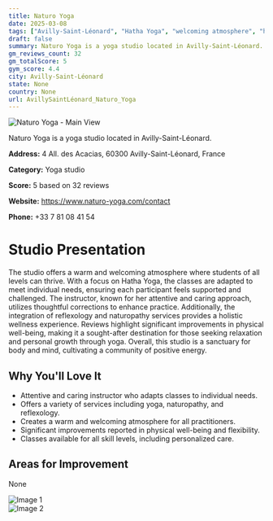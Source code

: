```yaml
---
title: Naturo Yoga
date: 2025-03-08
tags: ["Avilly-Saint-Léonard", "Hatha Yoga", "welcoming atmosphere", "holistic wellness", "Avilly-Saint-Léonard"]  
draft: false
summary: Naturo Yoga is a yoga studio located in Avilly-Saint-Léonard.
gm_reviews_count: 32
gm_totalScore: 5
gym_score: 4.4
city: Avilly-Saint-Léonard
state: None
country: None
url: AvillySaintLéonard_Naturo_Yoga
---
```


<div className="aspect-[16/9] relative my-8">
  <img 
    src="https://lh5.googleusercontent.com/p/AF1QipNdcd9FxbOR2m3FryRq7onIxOQmJWxuL6ZrQh1I=w1920-h1080-k-no"
    alt="Naturo Yoga - Main View"
    className="object-cover absolute inset-0 w-full h-full rounded-lg"
  />
</div>

Naturo Yoga is a yoga studio located in Avilly-Saint-Léonard.

**Address:** 4 All. des Acacias, 60300 Avilly-Saint-Léonard, France

**Category:** Yoga studio

**Score:** 5 based on 32 reviews

**Website:** https://www.naturo-yoga.com/contact

**Phone:** +33 7 81 08 41 54

# Studio Presentation

The studio offers a warm and welcoming atmosphere where students of all levels can thrive. With a focus on Hatha Yoga, the classes are adapted to meet individual needs, ensuring each participant feels supported and challenged. The instructor, known for her attentive and caring approach, utilizes thoughtful corrections to enhance practice. Additionally, the integration of reflexology and naturopathy services provides a holistic wellness experience. Reviews highlight significant improvements in physical well-being, making it a sought-after destination for those seeking relaxation and personal growth through yoga. Overall, this studio is a sanctuary for body and mind, cultivating a community of positive energy.

## Why You'll Love It

- Attentive and caring instructor who adapts classes to individual needs.
- Offers a variety of services including yoga, naturopathy, and reflexology.
- Creates a warm and welcoming atmosphere for all practitioners.
- Significant improvements reported in physical well-being and flexibility.
- Classes available for all skill levels, including personalized care.

## Areas for Improvement

None

<div className="grid grid-cols-1 xl:grid-cols-2 gap-4 my-8">
<div className="aspect-[4/3] relative"><img src="https://lh5.googleusercontent.com/p/AF1QipOVQKWOfzPylbWGqO514CtI8vWMI_W31AyyccoO=w1920-h1080-k-no" alt="Image 1" className="object-cover absolute inset-0 w-full h-full rounded-lg" /></div>
<div className="aspect-[4/3] relative"><img src="https://streetviewpixels-pa.googleapis.com/v1/thumbnail?panoid=eogceFwzJ4m74EgQSWzagw&cb_client=maps_sv.tactile.gps&w=203&h=100&yaw=128.79428&pitch=0&thumbfov=100" alt="Image 2" className="object-cover absolute inset-0 w-full h-full rounded-lg" /></div>
</div>